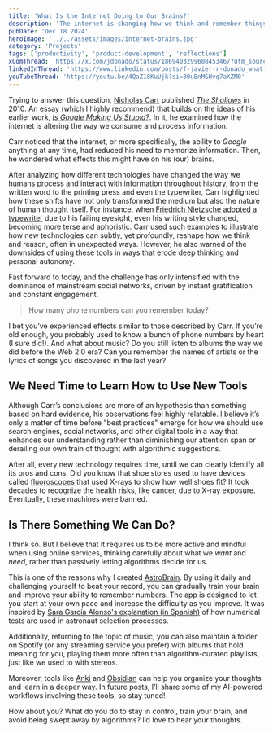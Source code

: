 ```yaml
---
title: 'What Is the Internet Doing to Our Brains?'
description: 'The internet is changing how we think and remember things. How do you deal with the algorithms? Learn why I created AstroBrain'
pubDate: 'Dec 18 2024'
heroImage: '../../assets/images/internet-brains.jpg'
category: 'Projects'
tags: ['productivity', 'product-development', 'reflections']
xComThread: 'https://x.com/jdonado/status/1869403299608453467?utm_source=share&utm_medium=jdonado-com'
linkedInThread: 'https://www.linkedin.com/posts/f-javier-r-donado_what-is-the-internet-doing-to-our-brains-activity-7275169499086032896-ekV9?utm_source=share&utm_medium=jdonado-com'
youTubeThread: 'https://youtu.be/4QaZ18KuUjk?si=80uBnMSHvq7aXZM0'
---
```


Trying to answer this question, [Nicholas Carr](https://en.wikipedia.org/wiki/Nicholas_G._Carr) published [_The Shallows_](<https://en.wikipedia.org/wiki/The_Shallows_(book)>) in 2010. An essay (which I highly recommend) that builds on the ideas of his earlier work, _[Is Google Making Us Stupid?](https://en.wikipedia.org/wiki/Is_Google_Making_Us_Stupid%3F)_. In it, he examined how the internet is altering the way we consume and process information.

Carr noticed that the internet, or more specifically, the ability to _Google_ anything at any time, had reduced his need to memorize information. Then, he wondered what effects this might have on his (our) brains.

After analyzing how different technologies have changed the way we humans process and interact with information throughout history, from the written word to the printing press and even the typewriter, Carr highlighted how these shifts have not only transformed the medium but also the nature of human thought itself. For instance, when [Friedrich Nietzsche adopted a typewriter](https://www.klassik-stiftung.de/en/home/digital/collection-highlights/friedrich-nietzsches-writing-ball/) due to his failing eyesight, even his writing style changed, becoming more terse and aphoristic. Carr used such examples to illustrate how new technologies can subtly, yet profoundly, reshape how we think and reason, often in unexpected ways. However, he also warned of the downsides of using these tools in ways that erode deep thinking and personal autonomy.

Fast forward to today, and the challenge has only intensified with the dominance of mainstream social networks, driven by instant gratification and constant engagement.

> How many phone numbers can you remember today?

I bet you’ve experienced effects similar to those described by Carr. If you’re old enough, you probably used to know a bunch of phone numbers by heart (I sure did!). And what about music? Do you still listen to albums the way we did before the Web 2.0 era? Can you remember the names of artists or the lyrics of songs you discovered in the last year?

## We Need Time to Learn How to Use New Tools

Although Carr’s conclusions are more of an hypothesis than something based on hard evidence, his observations feel highly relatable. I believe it’s only a matter of time before "best practices" emerge for how we should use search engines, social networks, and other digital tools in a way that enhances our understanding rather than diminishing our attention span or derailing our own train of thought with algorithmic suggestions.

After all, every new technology requires time, until we can clearly identify all its pros and cons. Did you know that shoe stores used to have devices called [fluoroscopes](https://en.wikipedia.org/wiki/Shoe-fitting_fluoroscope) that used X-rays to show how well shoes fit? It took decades to recognize the health risks, like cancer, due to X-ray exposure. Eventually, these machines were banned.

## Is There Something We Can Do?

I think so. But I believe that it requires us to be more active and mindful when using online services, thinking carefully about what we _want_ and _need_, rather than passively letting algorithms decide for us.

This is one of the reasons why I created [AstroBrain](/apps/astrobrain). By using it daily and challenging yourself to beat your record, you can gradually train your brain and improve your ability to remember numbers. The app is designed to let you start at your own pace and increase the difficulty as you improve. It was inspired by [Sara García Alonso's explanation (in Spanish)](https://youtu.be/dtcd1k79OxM?si=KPe2Wxgx5s18yVaZ&t=341) of how numerical tests are used in astronaut selection processes.

Additionally, returning to the topic of music, you can also maintain a folder on Spotify (or any streaming service you prefer) with albums that hold meaning for you, playing them more often than algorithm-curated playlists, just like we used to with stereos.

Moreover, tools like [Anki](https://apps.ankiweb.net/) and [Obsidian](https://obsidian.md/) can help you organize your thoughts and learn in a deeper way. In future posts, I’ll share some of my AI-powered workflows involving these tools, so stay tuned!

How about you? What do you do to stay in control, train your brain, and avoid being swept away by algorithms? I’d love to hear your thoughts.
